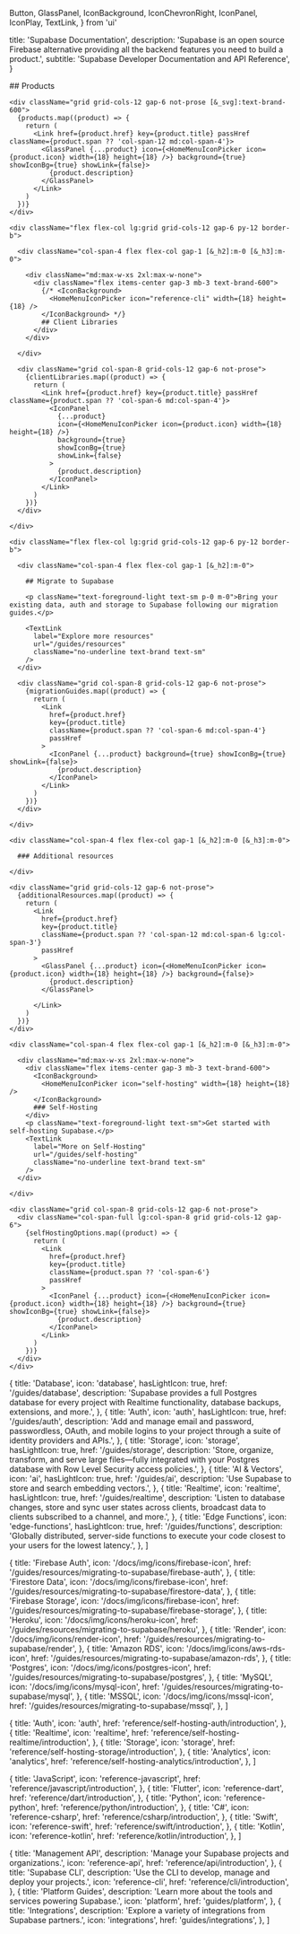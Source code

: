   Button,
  GlassPanel,
  IconBackground,
  IconChevronRight,
  IconPanel,
  IconPlay,
  TextLink,
} from 'ui'


  title: 'Supabase Documentation',
  description:
    'Supabase is an open source Firebase alternative providing all the backend features you need to build a product.',
  subtitle: 'Supabase Developer Documentation and API Reference',
}

<div className="flex flex-col">
  <div>
    <div className="max-w-xl">
      ## Products
    </div>

    <div className="grid grid-cols-12 gap-6 not-prose [&_svg]:text-brand-600">
      {products.map((product) => {
        return (
          <Link href={product.href} key={product.title} passHref className={product.span ?? 'col-span-12 md:col-span-4'}>
            <GlassPanel {...product} icon={<HomeMenuIconPicker icon={product.icon} width={18} height={18} />} background={true} showIconBg={true} showLink={false}>
              {product.description}
            </GlassPanel>
          </Link>
        )
      })}
    </div>

    <div className="flex flex-col lg:grid grid-cols-12 gap-6 py-12 border-b">

      <div className="col-span-4 flex flex-col gap-1 [&_h2]:m-0 [&_h3]:m-0">

        <div className="md:max-w-xs 2xl:max-w-none">
          <div className="flex items-center gap-3 mb-3 text-brand-600">
            {/* <IconBackground>
              <HomeMenuIconPicker icon="reference-cli" width={18} height={18} />
            </IconBackground> */}
            ## Client Libraries
          </div>
        </div>

      </div>

      <div className="grid col-span-8 grid-cols-12 gap-6 not-prose">
        {clientLibraries.map((product) => {
          return (
            <Link href={product.href} key={product.title} passHref  className={product.span ?? 'col-span-6 md:col-span-4'}>
              <IconPanel
                {...product}
                icon={<HomeMenuIconPicker icon={product.icon} width={18} height={18} />}
                background={true}
                showIconBg={true}
                showLink={false}
              >
                {product.description}
              </IconPanel>
            </Link>
          )
        })}
      </div>

    </div>

    <div className="flex flex-col lg:grid grid-cols-12 gap-6 py-12 border-b">

      <div className="col-span-4 flex flex-col gap-1 [&_h2]:m-0">

        ## Migrate to Supabase

        <p className="text-foreground-light text-sm p-0 m-0">Bring your existing data, auth and storage to Supabase following our migration guides.</p>

        <TextLink
          label="Explore more resources"
          url="/guides/resources"
          className="no-underline text-brand text-sm"
        />
      </div>

      <div className="grid col-span-8 grid-cols-12 gap-6 not-prose">
        {migrationGuides.map((product) => {
          return (
            <Link
              href={product.href}
              key={product.title}
              className={product.span ?? 'col-span-6 md:col-span-4'}
              passHref
            >
              <IconPanel {...product} background={true} showIconBg={true} showLink={false}>
                {product.description}
              </IconPanel>
            </Link>
          )
        })}
      </div>

    </div>

  </div>

  <div className="flex flex-col gap-6 py-12 border-b">

    <div className="col-span-4 flex flex-col gap-1 [&_h2]:m-0 [&_h3]:m-0">

      ### Additional resources

    </div>

    <div className="grid grid-cols-12 gap-6 not-prose">
      {additionalResources.map((product) => {
        return (
          <Link
            href={product.href}
            key={product.title}
            className={product.span ?? 'col-span-12 md:col-span-6 lg:col-span-3'}
            passHref
          >
            <GlassPanel {...product} icon={<HomeMenuIconPicker icon={product.icon} width={18} height={18} />} background={false}>
              {product.description}
            </GlassPanel>

          </Link>
        )
      })}
    </div>

  </div>

  <div className="flex flex-col lg:grid grid-cols-12 gap-6 py-12">

    <div className="col-span-4 flex flex-col gap-1 [&_h2]:m-0 [&_h3]:m-0">

      <div className="md:max-w-xs 2xl:max-w-none">
        <div className="flex items-center gap-3 mb-3 text-brand-600">
          <IconBackground>
            <HomeMenuIconPicker icon="self-hosting" width={18} height={18} />
          </IconBackground>
          ### Self-Hosting
        </div>
        <p className="text-foreground-light text-sm">Get started with self-hosting Supabase.</p>
        <TextLink
          label="More on Self-Hosting"
          url="/guides/self-hosting"
          className="no-underline text-brand text-sm"
        />
      </div>

    </div>

    <div className="grid col-span-8 grid-cols-12 gap-6 not-prose">
      <div className="col-span-full lg:col-span-8 grid grid-cols-12 gap-6">
        {selfHostingOptions.map((product) => {
          return (
            <Link
              href={product.href}
              key={product.title}
              className={product.span ?? 'col-span-6'}
              passHref
            >
              <IconPanel {...product} icon={<HomeMenuIconPicker icon={product.icon} width={18} height={18} />} background={true} showIconBg={true} showLink={false}>
                {product.description}
              </IconPanel>
            </Link>
          )
        })}
      </div>
    </div>

  </div>

</div>

  {
    title: 'Database',
    icon: 'database',
    hasLightIcon: true,
    href: '/guides/database',
    description:
      'Supabase provides a full Postgres database for every project with Realtime functionality, database backups, extensions, and more.',
  },
  {
    title: 'Auth',
    icon: 'auth',
    hasLightIcon: true,
    href: '/guides/auth',
    description:
      'Add and manage email and password, passwordless, OAuth, and mobile logins to your project through a suite of identity providers and APIs.',
  },
  {
    title: 'Storage',
    icon: 'storage',
    hasLightIcon: true,
    href: '/guides/storage',
    description:
      'Store, organize, transform, and serve large files—fully integrated with your Postgres database with Row Level Security access policies.',
  },
  {
    title: 'AI & Vectors',
    icon: 'ai',
    hasLightIcon: true,
    href: '/guides/ai',
    description: 'Use Supabase to store and search embedding vectors.',
  },
  {
    title: 'Realtime',
    icon: 'realtime',
    hasLightIcon: true,
    href: '/guides/realtime',
    description:
      'Listen to database changes, store and sync user states across clients, broadcast data to clients subscribed to a channel, and more.',
  },
  {
    title: 'Edge Functions',
    icon: 'edge-functions',
    hasLightIcon: true,
    href: '/guides/functions',
    description:
      'Globally distributed, server-side functions to execute your code closest to your users for the lowest latency.',
  },
]

  {
    title: 'Firebase Auth',
    icon: '/docs/img/icons/firebase-icon',
    href: '/guides/resources/migrating-to-supabase/firebase-auth',
  },
  {
    title: 'Firestore Data',
    icon: '/docs/img/icons/firebase-icon',
    href: '/guides/resources/migrating-to-supabase/firestore-data',
  },
  {
    title: 'Firebase Storage',
    icon: '/docs/img/icons/firebase-icon',
    href: '/guides/resources/migrating-to-supabase/firebase-storage',
  },
  {
    title: 'Heroku',
    icon: '/docs/img/icons/heroku-icon',
    href: '/guides/resources/migrating-to-supabase/heroku',
  },
  {
    title: 'Render',
    icon: '/docs/img/icons/render-icon',
    href: '/guides/resources/migrating-to-supabase/render',
  },
  {
    title: 'Amazon RDS',
    icon: '/docs/img/icons/aws-rds-icon',
    href: '/guides/resources/migrating-to-supabase/amazon-rds',
  },
  {
    title: 'Postgres',
    icon: '/docs/img/icons/postgres-icon',
    href: '/guides/resources/migrating-to-supabase/postgres',
  },
  {
    title: 'MySQL',
    icon: '/docs/img/icons/mysql-icon',
    href: '/guides/resources/migrating-to-supabase/mysql',
  },
  {
    title: 'MSSQL',
    icon: '/docs/img/icons/mssql-icon',
    href: '/guides/resources/migrating-to-supabase/mssql',
  },
]

  {
    title: 'Auth',
    icon: 'auth',
    href: 'reference/self-hosting-auth/introduction',
  },
  {
    title: 'Realtime',
    icon: 'realtime',
    href: 'reference/self-hosting-realtime/introduction',
  },
  {
    title: 'Storage',
    icon: 'storage',
    href: 'reference/self-hosting-storage/introduction',
  },
  {
    title: 'Analytics',
    icon: 'analytics',
    href: 'reference/self-hosting-analytics/introduction',
  },
]

  {
    title: 'JavaScript',
    icon: 'reference-javascript',
    href: 'reference/javascript/introduction',
  },
  {
    title: 'Flutter',
    icon: 'reference-dart',
    href: 'reference/dart/introduction',
  },
  {
    title: 'Python',
    icon: 'reference-python',
    href: 'reference/python/introduction',
  },
  {
    title: 'C#',
    icon: 'reference-csharp',
    href: 'reference/csharp/introduction',
  },
  {
    title: 'Swift',
    icon: 'reference-swift',
    href: 'reference/swift/introduction',
  },
  {
    title: 'Kotlin',
    icon: 'reference-kotlin',
    href: 'reference/kotlin/introduction',
  },
]

  {
    title: 'Management API',
    description: 'Manage your Supabase projects and organizations.',
    icon: 'reference-api',
    href: 'reference/api/introduction',
  },
  {
    title: 'Supabase CLI',
    description: 'Use the CLI to develop, manage and deploy your projects.',
    icon: 'reference-cli',
    href: 'reference/cli/introduction',
  },
  {
    title: 'Platform Guides',
    description: 'Learn more about the tools and services powering Supabase.',
    icon: 'platform',
    href: 'guides/platform',
  },
  {
    title: 'Integrations',
    description: 'Explore a variety of integrations from Supabase partners.',
    icon: 'integrations',
    href: 'guides/integrations',
  },
]


